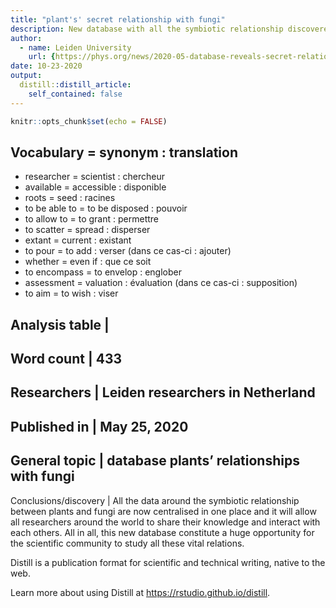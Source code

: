 ```yaml
---
title: "plant's' secret relationship with fungi"
description: New database with all the symbiotic relationship discovered between plants and soil fungi until now elaborated.
author: 
  - name: Leiden University
    url: {https://phys.org/news/2020-05-database-reveals-secret-relationships-fungi.html}
date: 10-23-2020
output: 
  distill::distill_article:
    self_contained: false
---
```


```r
knitr::opts_chunk$set(echo = FALSE)
```

Vocabulary = synonym : translation
-------------------------------------------------------
* researcher = scientist : chercheur 
* available = accessible : disponible 
* roots = seed : racines 
* to be able to = to be disposed : pouvoir 
* to allow to = to grant : permettre 
* to scatter = spread : disperser 
* extant = current : existant 
* to pour = to add : verser (dans ce cas-ci : ajouter) 
* whether = even if : que ce soit 
* to encompass = to envelop : englober 
* assessment = valuation : évaluation (dans ce cas-ci : supposition) 
* to aim = to wish : viser 


Analysis table        | 
----------------------------------------------------------------------------
Word count            | 433
----------------------------------------------------------------------------
Researchers           | Leiden researchers in Netherland 
----------------------------------------------------------------------------
Published in          | May 25, 2020 
----------------------------------------------------------------------------
General topic         | database plants' relationships with fungi 
----------------------------------------------------------------------------
Conclusions/discovery | All the data around the symbiotic relationship between plants and fungi are now centralised in one place and it will allow all researchers around the world to share their knowledge and interact with each others. All in all, this new database constitute a huge opportunity for the scientific community to study all these vital relations.  





Distill is a publication format for scientific and technical writing, native to the web.

Learn more about using Distill at <https://rstudio.github.io/distill>.


